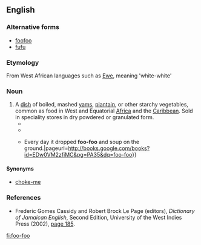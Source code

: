 {{also|foofoo|FooFoo|fufú}}
==English==
{{wikipedia|fufu|foo-foo}}

===Alternative forms===
* [[foofoo]]
* [[fufu]]

===Etymology===
From West African languages such as [[Ewe]], {{m|ln|fufú|}} meaning 'white-white'

===Noun===
{{en-noun|-}}

# A [[dish]] of boiled, mashed [[yam]]s, [[plantain]], or other starchy vegetables, common as food in West and Equatorial [[Africa]] and the [[Caribbean]]. Sold in speciality stores {{qualifier|US}} in dry powdered or granulated form.
#* {{quote-text|year=1958|author=[[w:Chinua_Achebe|Chinua Achebe]]|title=Things Fall Apart|chapter=11|passage=Ezinma and her mother sat on a mat on the floor after their supper of yam '''foo-foo''' and bitter-leaf soup.}}
#* {{quote-book|title=The concubine‎|page=45|author=Elechi Amadi|year=1991|passage=There was so much fish and meat in the soup that they had to put them on a separate plate, to facilitate the free movement of their balls of '''foo-foo''' in the soup}}
#* {{quote-book|title=Folk Stories from Southern Nigeria‎|page=35|author=Elphinstone Dayrell|year=2007|passage=The king, however, refused to do this; but as he was rather sorry for the tortoise, he said he would present him with a magic '''foo-foo''' tree, which would the tortoise and his family with food, {{...}} Every day it dropped '''foo-foo''' and soup on the ground.|pageurl=http://books.google.com/books?id=EDw0VM2zfiMC&pg=PA35&dq=foo-foo}}

====Synonyms====
* {{sense|dish of yams etc}} [[choke-me]] {{qualifier|Caribbean}}

===References===
* Frederic Gomes Cassidy and Robert Brock Le Page (editors), ''Dictionary of Jamaican English‎'', Second Edition, University of the West Indies Press (2002), [http://books.google.com/books?id=_lmFzFgsTZYC&pg=PA185&dq=foo-foo page 185].

[[fi:foo-foo]]